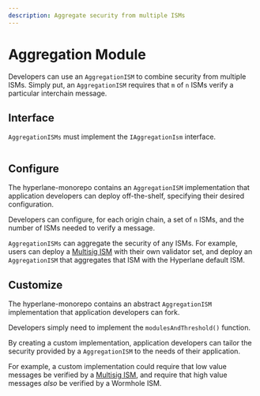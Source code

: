 ```yaml
---
description: Aggregate security from multiple ISMs
---
```


# Aggregation Module

Developers can use an `AggregationISM` to combine security from multiple ISMs. Simply put, an `AggregationISM` requires that `m` of `n` ISMs verify a particular interchain message.

## Interface

`AggregationISMs` must implement the `IAggregationIsm` interface.

```solidity file=<rootDir>/node_modules/@hyperlane-xyz/core/contracts/interfaces/isms/IAggregationIsm.sol
```

## Configure

The hyperlane-monorepo contains an `AggregationISM` implementation that application developers can deploy off-the-shelf, specifying their desired configuration.

Developers can configure, for each origin chain, a set of `n` ISMs, and the number of ISMs needed to verify a message.

`AggregationISMs` can aggregate the security of any ISMs. For example, users can deploy a [Multisig ISM](multisig-ISM-interface.mdx) with their own validator set, and deploy an `AggregationISM` that aggregates that ISM with the Hyperlane default ISM.

## Customize

The hyperlane-monorepo contains an abstract `AggregationISM` implementation that application developers can fork.

Developers simply need to implement the `modulesAndThreshold()` function.

By creating a custom implementation, application developers can tailor the security provided by a `AggregationISM` to the needs of their application.

For example, a custom implementation could require that low value messages be verified by a [Multisig ISM](multisig-ISM-interface.mdx), and require that high value messages _also_ be verified by a Wormhole ISM.
